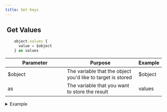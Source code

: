 ```yaml
---
title: Get Keys
---
```


## <img src="../assets/docuBadge (10).png" alt="" data-size="line"> Get Values <a href="#xs-objectvalues" id="xs-objectvalues"></a>

```javascript
    object.values {
      value = $object
    } as values
```

<table><thead><tr><th width="175">Parameter</th><th>Purpose</th><th>Example</th></tr></thead><tbody><tr><td>$object</td><td>The variable that the object you'd like to target is stored</td><td>$object</td></tr><tr><td>as</td><td>The variable that you want to store the result</td><td>values</td></tr></tbody></table>

<details>

<summary>Example</summary>

```javascript
     object.values {
      value = $object
    } as values
```

![](<../assets/CleanShot 2025-03-06 at 12.36.44.png>)

</details>
